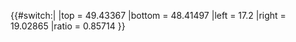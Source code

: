 {{#switch:{{{1}}}|
|top    = 49.43367
|bottom = 48.41497
|left   = 17.2
|right  = 19.02865
|ratio  = 0.85714
}}<noinclude>{{Documentation}}</noinclude>